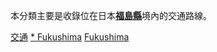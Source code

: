 {{Catnav|頁面分類|各種主題的頁面分類|按國家分類|各國交通|日本交通}}
{{Catnav|頁面分類|人类社会|交通|各國交通|日本交通}}

本分類主要是收錄位在日本'''[[福島縣|福島縣]]'''境內的交通路線。
{{日本行政區劃分類導航|交通}}
{{commons category|Transport in Fukushima prefecture}}

[[Category:福島縣|交通]]
[[Category:東北地方交通|* Fukushima]]
[[Category:日本各都道府縣交通|Fukushima]]